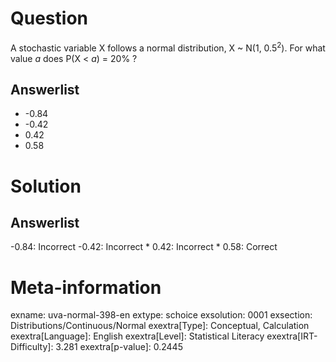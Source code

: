 Question
========

A stochastic variable X follows a normal distribution, X \~ N(1, 0.5^2^). For what value *a* does P(X \< *a*) = 20% ?

Answerlist
----------

* -0.84
* -0.42
* 0.42
* 0.58

Solution
========

Answerlist
----------

-0.84: Incorrect
-0.42: Incorrect
* 0.42: Incorrect
* 0.58: Correct

Meta-information
================
exname: uva-normal-398-en
extype: schoice
exsolution: 0001
exsection: Distributions/Continuous/Normal
exextra[Type]: Conceptual, Calculation
exextra[Language]: English
exextra[Level]: Statistical Literacy
exextra[IRT-Difficulty]: 3.281
exextra[p-value]: 0.2445
